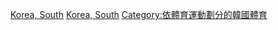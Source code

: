 {{Commonscat|Badminton in South Korea}}

[[Category:各國羽毛球|Korea, South]]
[[Category:亞洲羽毛球|Korea, South]]
[[Category:依體育運動劃分的韓國體育|Category:依體育運動劃分的韓國體育]]